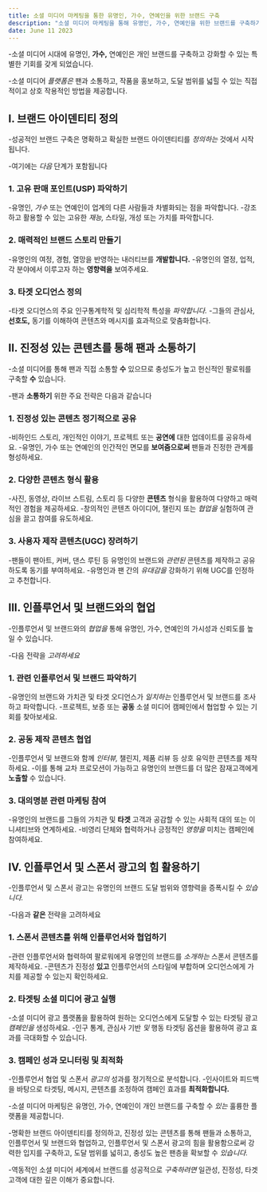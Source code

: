 ```yaml
---
title: 소셜 미디어 마케팅을 통한 유명인, 가수, 연예인을 위한 브랜드 구축
description: "소셜 미디어 마케팅을 통해 유명인, 가수, 연예인을 위한 브랜드를 구축하기 위한 효과적인 전략과 기법을 살펴봅니다."
date: June 11 2023
---
```

-소셜 미디어 시대에 유명인, **가수,** 연예인은 개인 브랜드를 구축하고 강화할 수 있는 특별한 기회를 갖게 되었습니다. 


-소셜 미디어 _플랫폼은_ 팬과 소통하고, 작품을 홍보하고, 도달 범위를 넓힐 수 있는 직접적이고 상호 작용적인 방법을 제공합니다.

## I. 브랜드 아이덴티티 정의
-성공적인 브랜드 구축은 명확하고 확실한 브랜드 아이덴티티를 _정의하는_ 것에서 시작됩니다. 


-여기에는 _다음_ 단계가 포함됩니다

### 1. 고유 판매 포인트(USP) 파악하기
-유명인, _가수_ 또는 연예인이 업계의 다른 사람들과 차별화되는 점을 파악합니다.
-강조하고 활용할 수 있는 고유한 _재능,_ 스타일, 개성 또는 가치를 파악합니다.
### 2. 매력적인 브랜드 스토리 만들기
-유명인의 여정, 경험, 열망을 반영하는 내러티브를 **개발합니다.**
-유명인의 열정, 업적, 각 분야에서 이루고자 하는 **영향력을** 보여주세요.
### 3. 타겟 오디언스 정의
-타겟 오디언스의 주요 인구통계학적 및 심리학적 특성을 _파악합니다._
-그들의 관심사, **선호도,** 동기를 이해하여 콘텐츠와 메시지를 효과적으로 맞춤화합니다.
## II. 진정성 있는 콘텐츠를 통해 팬과 소통하기
-소셜 미디어를 통해 팬과 직접 소통할 **수** 있으므로 충성도가 높고 헌신적인 팔로워를 구축할 **수** 있습니다. 


-팬과 **소통하기** 위한 주요 전략은 다음과 같습니다

### 1. 진정성 있는 콘텐츠 정기적으로 공유
-비하인드 스토리, 개인적인 이야기, 프로젝트 또는 **공연에** 대한 업데이트를 공유하세요.
-유명인, 가수 또는 연예인의 인간적인 면모를 **보여줌으로써** 팬들과 진정한 관계를 형성하세요.
### 2. 다양한 콘텐츠 형식 활용
-사진, 동영상, 라이브 스트림, 스토리 등 다양한 **콘텐츠** 형식을 활용하여 다양하고 매력적인 경험을 제공하세요.
-창의적인 콘텐츠 아이디어, 챌린지 또는 _협업을_ 실험하여 관심을 끌고 참여를 유도하세요.
### 3. 사용자 제작 콘텐츠(UGC) 장려하기
-팬들이 팬아트, 커버, 댄스 루틴 등 유명인의 브랜드와 _관련된_ 콘텐츠를 제작하고 공유하도록 동기를 부여하세요.
-유명인과 팬 간의 _유대감을_ 강화하기 위해 UGC를 인정하고 추천합니다.
## III. 인플루언서 및 브랜드와의 협업
-인플루언서 및 브랜드와의 _협업을_ 통해 유명인, 가수, 연예인의 가시성과 신뢰도를 높일 수 있습니다. 


-다음 전략을 _고려하세요_

### 1. 관련 인플루언서 및 브랜드 파악하기
-유명인의 브랜드와 가치관 및 타겟 오디언스가 _일치하는_ 인플루언서 및 브랜드를 조사하고 파악합니다.
-프로젝트, 보증 또는 **공동** 소셜 미디어 캠페인에서 협업할 수 있는 기회를 찾아보세요.
### 2. 공동 제작 콘텐츠 협업
-인플루언서 및 브랜드와 함께 _인터뷰,_ 챌린지, 제품 리뷰 등 상호 유익한 콘텐츠를 제작하세요.
-이를 통해 교차 프로모션이 가능하고 유명인의 브랜드를 더 많은 잠재고객에게 **노출할** 수 있습니다.
### 3. 대의명분 관련 마케팅 참여
-유명인의 브랜드를 그들의 가치관 및 **타겟** 고객과 공감할 수 있는 사회적 대의 또는 이니셔티브와 연계하세요.
-비영리 단체와 협력하거나 긍정적인 _영향을_ 미치는 캠페인에 참여하세요.
## IV. 인플루언서 및 스폰서 광고의 힘 활용하기
-인플루언서 및 스폰서 광고는 유명인의 브랜드 도달 범위와 영향력을 증폭시킬 수 _있습니다._ 

-다음과 **같은** 전략을 고려하세요

### 1. 스폰서 콘텐츠를 위해 인플루언서와 협업하기
-관련 인플루언서와 협력하여 팔로워에게 유명인의 브랜드를 _소개하는_ 스폰서 콘텐츠를 제작하세요.
-콘텐츠가 진정성 **있고** 인플루언서의 스타일에 부합하며 오디언스에게 가치를 제공할 수 있는지 확인하세요.
### 2. 타겟팅 소셜 미디어 광고 실행
-소셜 미디어 광고 플랫폼을 활용하여 원하는 오디언스에게 도달할 수 있는 타겟팅 광고 _캠페인을_ 생성하세요.
-인구 통계, 관심사 기반 _및_ 행동 타겟팅 옵션을 활용하여 광고 효과를 극대화할 수 있습니다.
### 3. 캠페인 성과 모니터링 및 최적화
-인플루언서 협업 및 스폰서 _광고의_ 성과를 정기적으로 분석합니다.
-인사이트와 피드백을 바탕으로 타겟팅, 메시지, 콘텐츠를 조정하여 캠페인 효과를 **최적화합니다.**


-소셜 미디어 마케팅은 유명인, 가수, 연예인이 개인 브랜드를 구축할 수 _있는_ 훌륭한 플랫폼을 제공합니다. 


-명확한 브랜드 아이덴티티를 정의하고, 진정성 있는 콘텐츠를 통해 팬들과 소통하고, 인플루언서 및 브랜드와 협업하고, 인플루언서 및 스폰서 광고의 힘을 활용함으로써 강력한 입지를 구축하고, 도달 범위를 넓히고, 충성도 높은 팬층을 확보할 수 _있습니다._ 

-역동적인 소셜 미디어 세계에서 브랜드를 성공적으로 _구축하려면_ 일관성, 진정성, 타겟 고객에 대한 깊은 이해가 중요합니다.